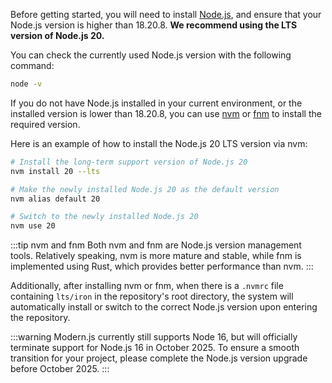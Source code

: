 Before getting started, you will need to install [Node.js](https://nodejs.org/), and ensure that your Node.js version is higher than 18.20.8. **We recommend using the LTS version of Node.js 20.**

You can check the currently used Node.js version with the following command:

```bash
node -v
```

If you do not have Node.js installed in your current environment, or the installed version is lower than 18.20.8, you can use [nvm](https://github.com/nvm-sh/nvm) or [fnm](https://github.com/Schniz/fnm) to install the required version.

Here is an example of how to install the Node.js 20 LTS version via nvm:

```bash
# Install the long-term support version of Node.js 20
nvm install 20 --lts

# Make the newly installed Node.js 20 as the default version
nvm alias default 20

# Switch to the newly installed Node.js 20
nvm use 20
```

:::tip nvm and fnm
Both nvm and fnm are Node.js version management tools. Relatively speaking, nvm is more mature and stable, while fnm is implemented using Rust, which provides better performance than nvm.
:::

Additionally, after installing nvm or fnm, when there is a `.nvmrc` file containing `lts/iron` in the repository's root directory, the system will automatically install or switch to the correct Node.js version upon entering the repository.

:::warning
Modern.js currently still supports Node 16, but will officially terminate support for Node.js 16 in October 2025. To ensure a smooth transition for your project, please complete the Node.js version upgrade before October 2025.
:::
